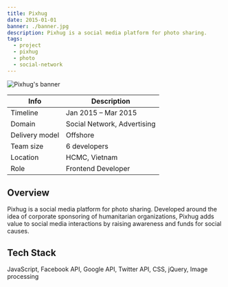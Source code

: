 ```yaml
---
title: Pixhug
date: 2015-01-01
banner: ./banner.jpg
description: Pixhug is a social media platform for photo sharing.
tags:
  - project
  - pixhug
  - photo
  - social-network
---
```


![Pixhug's banner](./banner.jpg)

| Info           | Description                 |
| -------------- | --------------------------- |
| Timeline       | Jan 2015 – Mar 2015         |
| Domain         | Social Network, Advertising |
| Delivery model | Offshore                    |
| Team size      | 6 developers                |
| Location       | HCMC, Vietnam               |
| Role           | Frontend Developer          |

## Overview

Pixhug is a social media platform for photo sharing. Developed around the idea of corporate sponsoring of humanitarian organizations, Pixhug adds value to social media interactions by raising awareness and funds for social causes.

## Tech Stack

JavaScript, Facebook API, Google API, Twitter API, CSS, jQuery, Image processing
